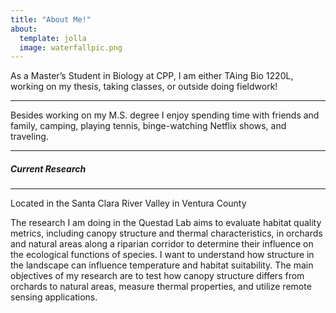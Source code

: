 ```yaml
---
title: "About Me!"
about:
  template: jolla
  image: waterfallpic.png
---
```


As a Master's Student in Biology at CPP, I am either TAing Bio 1220L, working on my thesis, taking classes, or outside doing fieldwork!

------------------------------------------------------------------------

Besides working on my M.S. degree I enjoy spending time with friends and family, camping, playing tennis, binge-watching Netflix shows, and traveling.

------------------------------------------------------------------------

##### Current Research

------------------------------------------------------------------------

Located in the Santa Clara River Valley in Ventura County

The research I am doing in the Questad Lab aims to evaluate habitat quality metrics, including canopy structure and thermal characteristics, in orchards and natural areas along a riparian corridor to determine their influence on the ecological functions of species. I want to understand how structure in the landscape can influence temperature and habitat suitability. The main objectives of my research are to test how canopy structure differs from orchards to natural areas, measure thermal properties, and utilize remote sensing applications.

